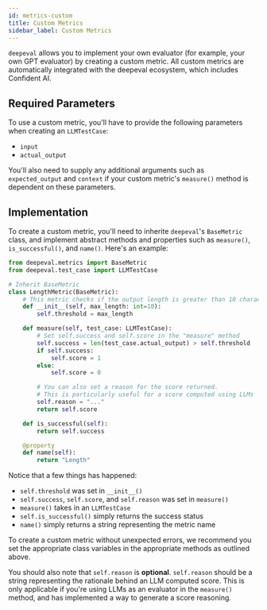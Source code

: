 ```yaml
---
id: metrics-custom
title: Custom Metrics
sidebar_label: Custom Metrics
---
```


`deepeval` allows you to implement your own evaluator (for example, your own GPT evaluator) by creating a custom metric. All custom metrics are automatically integrated with the deepeval ecosystem, which includes Confident AI.

## Required Parameters

To use a custom metric, you'll have to provide the following parameters when creating an `LLMTestCase`:

- `input`
- `actual_output`

You'll also need to supply any additional arguments such as `expected_output` and `context` if your custom metric's `measure()` method is dependent on these parameters.

## Implementation

To create a custom metric, you'll need to inherite `deepeval`'s `BaseMetric` class, and implement abstract methods and properties such as `measure()`, `is_successful()`, and `name()`. Here's an example:

```python
from deepeval.metrics import BaseMetric
from deepeval.test_case import LLMTestCase

# Inherit BaseMetric
class LengthMetric(BaseMetric):
    # This metric checks if the output length is greater than 10 characters
    def __init__(self, max_length: int=10):
        self.threshold = max_length

    def measure(self, test_case: LLMTestCase):
        # Set self.success and self.score in the "measure" method
        self.success = len(test_case.actual_output) > self.threshold
        if self.success:
            self.score = 1
        else:
            self.score = 0

        # You can also set a reason for the score returned.
        # This is particularly useful for a score computed using LLMs
        self.reason = "..."
        return self.score

    def is_successful(self):
        return self.success

    @property
    def name(self):
        return "Length"
```

Notice that a few things has happened:

- `self.threshold` was set in `__init__()`
- `self.success`, `self.score`, and `self.reason` was set in `measure()`
- `measure()` takes in an `LLMTestCase`
- `self.is_successful()` simply returns the success status
- `name()` simply returns a string representing the metric name

To create a custom metric without unexpected errors, we recommend you set the appropriate class variables in the appropriate methods as outlined above.

You should also note that `self.reason` is **optional**. `self.reason` should be a string representing the rationale behind an LLM computed score. This is only applicable if you're using LLMs as an evaluator in the `measure()` method, and has implemented a way to generate a score reasoning.
